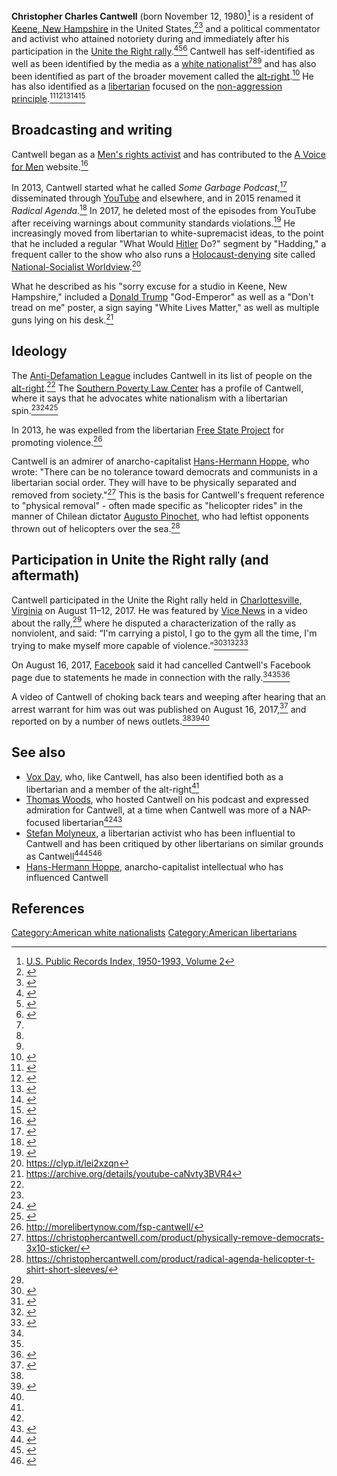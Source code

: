 '''Christopher Charles Cantwell''' (born November 12, 1980)<ref>[http://www.ancestry.com U.S. Public Records Index, 1950-1993, Volume 2]</ref> is a resident of [[Keene, New Hampshire]] in the United States,<ref name=sentinelsource>{{cite web|url = http://www.sentinelsource.com/news/local/white-nationalist-from-keene-claims-there-is-a-warrant-out/article_d894995e-a71f-5a87-9396-f93b2366b9e3.html|title = White nationalist from Keene claims there is a warrant out for his arrest|last = Landen|first = Xander|last2 = Whitmore|first2 = Steven|publisher = SentinelSource.com}}</ref><ref name=patch>{{cite web|url = https://patch.com/new-hampshire/milford-nh/video-self-proclaimed-fascist-keene-talk-host-crying-goes-viral|title = Video Of Self-Proclaimed Fascist, Keene Talk Host Crying Goes Viral. In a live video feed, Christopher Cantwell, a former NY congressional candidate, cries about a possible arrest after "Unite the Right" riot.|last = Schinella|first = Tony|date = August 16, 2017|accessdate = August 17, 2017|publisher = ''[[Patch (website)|Patch]]''}}</ref> and a political commentator and activist who attained notoriety during and immediately after his participation in the [[Unite the Right rally]].<ref name=nyt-cantwell-banned>{{cite web|url = https://www.washingtonpost.com/national/facebook-bans-white-nationalists-accounts-over-hate-speech/2017/08/16/78fe2f14-82c0-11e7-9e7a-20fa8d7a0db6_story.html|title = Facebook bans white nationalist’s accounts over hate speech|publisher = Associated Press via ''[[New York Times]]''|date = August 16, 2017|accessdate = August 17, 2017}}</ref><ref name=wapo-cantwell-banned>{{cite web|url = https://www.washingtonpost.com/business/economy/silicon-valley-escalates-its-war-on-white-supremacy-despite-free-speech-concerns/2017/08/16/842771b8-829b-11e7-902a-2a9f2d808496_story.html?utm_term=.534c247b3820|title = Silicon Valley escalates its war on white supremacy despite free speech concerns|last = Jan|first = Tracy|last2 = Dwoskin|first2 = Elizabeth|date = August 16, 2017|accessdate = August 17, 2017|publisher = ''[[Washington Post]]''}}</ref><ref name=vice-cantwell>{{cite web|url = https://news.vice.com/story/vice-news-tonight-full-episode-charlottesville-race-and-terror|title = Charlottesville: Race and Terror|publisher = ''[[Vice News]]''|date = August 16, 2017|accessdate = August 17, 2017}}</ref> Cantwell has self-identified as well as been identified by the media as a [[white nationalism|white nationalist]]<ref name=cantwell-on-libertarianism/><ref name=vice-cantwell/><ref name=nyt-cantwell-banned/> and has also been identified as part of the broader movement called the [[alt-right]].<ref name=adl>{{Cite web|url = https://www.adl.org/education/resources/backgrounders/from-alt-right-to-alt-lite-naming-the-hate|title = From Alt Right to Alt Lite: Naming the Hate|publisher = [[Anti-Defamation League]]|accessdate = August 17, 2017}}</ref> He has also identified as a [[libertarianism|libertarian]] focused on the [[non-aggression principle]].<ref name=cantwell-on-libertarianism>{{cite web|url = https://christophercantwell.com/2017/03/07/libertarians-and-the-alt-right-2/|title = Libertarians and the Alt Right|date = March 7, 2017|accessdate = August 17, 2017|last = Cantwell|first = Christopher}}</ref><ref name=splc-cantwell>{{cite web|url = https://www.splcenter.org/fighting-hate/extremist-files/individual/christopher-cantwell|title = Christopher Cantwell|publisher = [[Southern Poverty Law Center]]|accessdate = August 17, 2017}}</ref><ref name=woods-podcast>{{cite web|url = https://www.youtube.com/watch?v=FDGrYXqjpWA|title = Cantwell and Woods on Leftism and Libertarianism|last = Woods|first = Tom|last2 = Cantwell|first2 = Christopher|date = May 14, 2014|accessdate = August 17, 2017}}</ref><ref>{{cite web|url = http://thelibertarianrepublic.com/jones-cantwell-cancerous-liberty/|title = Alex Jones and Christopher Cantwell are Cancerous to Liberty Movement|last = Freeman|first = Fred|date = October 12, 2016|accessdate = August 17, 2017|publisher = The Libertarian Republic}}</ref><ref>{{cite web|url = https://antifascistnews.net/2015/12/15/capitalists-against-cops-cop-block-christopher-cantwell-and-the-libertarian-paradox/|title = CAPITALISTS AGAINST COPS: COP BLOCK, CHRISTOPHER CANTWELL, AND THE LIBERTARIAN PARADOX|publisher = Anti-Fascist News|date = December 15, 2015|accessdate = August 17, 2017}}</ref>

== Broadcasting and writing ==
Cantwell began as a [[Men's rights movement|Men's rights activist]] and has contributed to the [[A Voice for Men]] website.<ref name="Marcotte">{{cite news|last=Marcotte|first=Amanda|url=http://www.salon.com/2017/08/18/weeping-nazi-started-off-as-a-mens-rights-activist-which-is-no-huge-surprise/|title=Weeping Nazi started off as a 'men’s rights activist', which is no huge surprise|work=''[[Salon (website)|Salon]]''|date=18 August 2017|accessdate=18 August 2017}}</ref>

In 2013, Cantwell started what he called ''Some Garbage Podcast'',<ref>{{Cite web|url = https://soundcloud.com/christopher-cantwell-1/some-garbage-podcast-ep-001|title = Some Garbage Podcast EP 001 Anarchists Ruined The Ron Paul Revolution|last = Cantwell|first = Christopher|accessdate = August 18, 2017}}</ref> disseminated through [[YouTube]] and elsewhere, and in 2015 renamed it ''Radical Agenda''.<ref>{{cite web|url = https://christophercantwell.com/2015/04/18/radical-agenda-ep001-patriots-day/|title = Radical Agenda EP001 – Patriots’ Day|last = Cantwell|first = Christopher|date = April 18, 2015|accessdate = August 18, 2017}}</ref> In 2017, he deleted most of the episodes from YouTube after receiving warnings about community standards violations.<ref>{{cite web|url = https://christophercantwell.com/2017/06/14/radical-agenda-ep316-strike-2/|title = Radical Agenda EP316 – Strike 2|last = Cantwell|first = Christopher|date = June 14, 2017|accessdate = August 18, 2017}}</ref> He increasingly moved from libertarian to white-supremacist ideas, to the point that he included a regular "What Would [[Adolf Hitler|Hitler]] Do?" segment by "Hadding," a frequent caller to the show who also runs a [[Holocaust denial|Holocaust-denying]] site called [http://national-socialist-worldview.blogspot.com National-Socialist Worldview].<ref>https://clyp.it/lei2xzqn</ref>

What he described as his "sorry excuse for a studio in Keene, New Hampshire," included a [[Donald Trump]] "God-Emperor" as well as a "Don't tread on me" poster, a sign saying "White Lives Matter," as well as multiple guns lying on his desk.<ref>https://archive.org/details/youtube-caNvty3BVR4</ref>

== Ideology ==
The [[Anti-Defamation League]] includes Cantwell in its list of people on the [[alt-right]].<ref name=adl/> The [[Southern Poverty Law Center]] has a profile of Cantwell, where it says that he advocates white nationalism with a libertarian spin.<ref name=splc-cantwell/><ref name=time-cantwell>{{cite web|url = http://time.com/4904122/facebook-christopher-cantwell-ban-charlottesville/|title = Facebook Has Banned White Supremacist Christopher Cantwell|publisher = Associated Press via Time Magazine|date = August 16, 2017|accessdate = August 17, 2017}}</ref><ref>{{cite web|url = http://markets.businessinsider.com/news/stocks/r-update-1-internet-firms-flex-muscle-to-exile-white-supremacists-2017-8-1002263739|title = UPDATE 1-Internet firms flex muscle to exile white supremacists (MSFT)|publisher = Reuters|date = August 16, 2017|accessdate = August 17, 2017}}</ref>

In 2013, he was expelled from the libertarian [[Free State Project]] for promoting violence.<ref>http://morelibertynow.com/fsp-cantwell/</ref>

Cantwell is an admirer of anarcho-capitalist [[Hans-Hermann Hoppe]], who wrote: "There can be no tolerance toward democrats and communists in a libertarian social order. They will have to be physically separated and removed from society."<ref>https://christophercantwell.com/product/physically-remove-democrats-3x10-sticker/</ref> This is the basis for Cantwell's frequent reference to "physical removal" - often made specific as "helicopter rides" in the manner of Chilean dictator [[Augusto Pinochet]], who had leftist opponents thrown out of helicopters over the sea.<ref>https://christophercantwell.com/product/radical-agenda-helicopter-t-shirt-short-sleeves/</ref>

== Participation in Unite the Right rally (and aftermath) ==
{{further|Unite the Right rally}}

Cantwell participated in the Unite the Right rally held in [[Charlottesville, Virginia]] on August 11–12, 2017. He was featured by [[Vice News]] in a video about the rally,<ref name=vice-cantwell/> where he disputed a characterization of the rally as nonviolent, and said: “I'm carrying a pistol, I go to the gym all the time, I'm trying to make myself more capable of violence.”<ref name=newsweek-cantwell>{{cite web|url = http://www.newsweek.com/white-supremacist-ready-violence-cries-charlottesville-arrest-warrant-651682|title = WHITE SUPREMACIST WHO BOASTED ABOUT BEING 'READY FOR VIOLENCE' CRIES OVER POSSIBLE CHARLOTTESVILLE ARREST WARRANT|last= Sinclair|first = Harriet|date = August 16, 2017|accessdate = August 17, 2017|publisher = ''[[Newsweek]]''}}</ref><ref name=businessinsider-cantwell>{{cite web|url = http://www.businessinsider.com/why-people-are-furious-with-trump-charlottesville-white-supremacist-vice-video-2017-8|title = The chilling worldview of a white supremacist who helped lead the Charlottesville rally shows why so many people are furious with Trump|last = Mark|first = Michelle|date = August 16, 2017|accessdate = August 17, 2017|publisher = ''[[Business Insider]]''}}</ref><ref name=nydailynews-cantwell>{{cite web|url = http://www.nydailynews.com/news/national/facebook-bans-white-nationalist-christopher-cantwell-article-1.3417728|title = Facebook bans white nationalist Christopher Cantwell after VICE Charlottesville documentary|last = Brennan|first = Christopher|date = August 16, 2017|accessdate = August 17, 2017|publisher = ''[[New York Daily News]]''}}</ref><ref name=guardian-cantwell>{{cite web|url = https://www.theguardian.com/us-news/2017/aug/16/charlottesville-neo-nazis-vice-news-hbo|title = 'Jews will not replace us': Vice film lays bare horror of neo-Nazis in America. A Vice News film crew embedded with a far-right speaker in Charlottesville last weekend seeks to highlight the motivations of white supremacists|date = August 16, 2017|accessdate = August 17, 2017|publisher = ''[[The Guardian]]''}}</ref>

On August 16, 2017, [[Facebook]] said it had cancelled Cantwell's Facebook page due to statements he made in connection with the rally.<ref name=nyt-cantwell-banned/><ref name=wapo-cantwell-banned/><ref name=techcrunch-losing-against-white-supremacy>{{cite web|url = https://techcrunch.com/2017/08/16/hatespeech-white-supremacy-nazis-social-networks/|title = Tech is not winning the battle against white supremacy|last = Hatmaker|first = Taylor|date = August 16, 2017|accessdate = August 17, 2017|publisher = ''[[TechCrunch]]''}}</ref>

A video of Cantwell of choking back tears and weeping  after hearing that an arrest warrant for him was out was published on August 16, 2017,<ref>{{cite web|url = https://www.youtube.com/watch?v=uQUrWlraj_4|title = American Terrorist Neo-Nazi Christopher Cantwell balls his eyes out|last = Willis|first = Tiffany|date = August 16, 2017|accessdate = August 17, 2017}}</ref> and reported on by a number of news outlets.<ref name=newsweek-cantwell/><ref name=mother-jones-cantwell>{{cite web|url = http://www.motherjones.com/politics/2017/08/white-supremacist-cries-after-realizing-he-could-be-arrested/|title = White Supremacist Cries After Realizing He Could Be Arrested. Christopher Cantwell recorded this video after being featured in a documentary on the Charlottesville violence.|last = Tinoco|first = Matt|date = August 16, 2017|accessdate = August 17, 2017|publisher = ''[[Mother Jones (magazine)|Mother Jones]]}}</ref><ref name=patch/>

== See also ==

* [[Vox Day]], who, like Cantwell, has also been identified both as a libertarian and a member of the alt-right<ref name=adl/>
* [[Thomas Woods]], who hosted Cantwell on his podcast and expressed admiration for Cantwell, at a time when Cantwell was more of a NAP-focused libertarian<ref name=woods-podcast/><ref>{{cite web|url = https://liberty.me/discuss/t/cantwell-calls-tucker-a-leftist-tom-woods-concurs/|title = Cantwell Calls Tucker a Leftist, Tom Woods Concurs?|publisher = Liberty.me|date = May 16, 2014|accessdate = August 18, 2017|last = Glover|first = Ethan}}</ref>
* [[Stefan Molyneux]], a libertarian activist who has been influential to Cantwell and has been critiqued by other libertarians on similar grounds as Cantwell<ref>{{cite web|url = http://bleedingheartlibertarians.com/2014/10/the-contrarian-trap-the-source-of-the-liberty-movements-dark-side/|title = The Contrarian Trap: The Source of the Liberty Movement’s Dark Side|last = Vallier|first = Kevin|date = October 4, 2014|accessdate = August 18, 2017|publisher = Bleeding Heart Libertarians}}</ref><ref>{{cite web|url = https://christophercantwell.com/2015/05/06/dear-stefan-molyneux-police-are-criminals/|title = Dear Stefan Molyneux, Police Are Criminals.|last = Cantwell|first = Christopher|date = May 6, 2015|accessdate = August 18, 2017}}</ref><ref>{{cite web|url = https://steemit.com/introduceyourself/@cantwell/i-m-christopher-cantwell-and-this-is-my-radical-agenda|title = I'm Christopher Cantwell, and this is my Radical Agenda|last = Cantwell|first = Christopher|publisher = steemit|accessdate = August 18, 2017}}</ref>
* [[Hans-Hermann Hoppe]], anarcho-capitalist intellectual who has influenced Cantwell

== References ==
{{reflist|30em}}

[[Category:American white nationalists]]
[[Category:American libertarians]]

